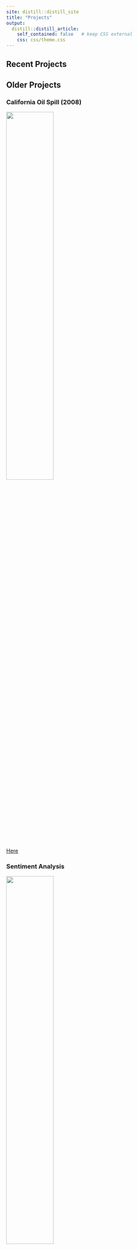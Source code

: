 ```yaml
---
site: distill::distill_site
title: "Projects"
output:
  distill::distill_article:
    self_contained: false   # keep CSS external
    css: css/theme.css
---
```


<html>
  
<body>
<section class="projects" id="projects">
<h2 class="projects-title"> Recent Projects</h2>

<section class="projects" id="projects">
<h2 class="projects-title"> Older Projects</h2>

<div class="projects-container">
<div class="project-container project-card">
<p class="project-details">
<h3 class="project-title">California Oil Spill (2008) </h3>
<img
src="images/caoilspill.png" style="width:50%" loading="lazy"
class="project-pic"/>
<br>
<a  target="_blank" href="projects/ca_oil_spill_2008.html">Here</a>
</br>
</p>
</div>
</div>
<div class="projects-container">
<div class="project-container project-card">
<p class="project-details">
<h3 class="project-title"> Sentiment Analysis </h3>
<img
src="images/sentiment_analysis_words.png" style="width:50%" loading="lazy"
class="project-pic"/>
<br>
<a  target="_blank" href="projects/sentiment_analysis.html">Here</a>
</br>
</p>
</div>
</div>

<div class="projects-container">
<div class="project-container project-card">
<p class="project-details">
<h3 class="project-title">Willamette Falls Fish Passage </h3>
<img
src="images/willamette_falls_map.png" style="width:50%" loading="lazy"
class="project-pic"/>
<br>
<a  target="_blank" href="projects/fish_passage.html">Here</a>
</br>
</p>
</div>

<div class="projects-container">
<div class="project-container project-card">
<p class="project-details">
<h3 class="project-title"> Binary Logistic Analysis </h3>
<img
src="images/blr.png" style="width:50%" loading="lazy"
class="project-pic"/>
<br>
<a  target="_blank" href="projects/binary_logistic_regression.html">Here</a>
</br>
</p>
</div>
</div>


<div class="projects-container">
<div class="project-container project-card">
<p class="project-details">
<h3 class="project-title">Juvenile Snowhare Count </h3>
<img
src="images/map_of_bonanza_creek_alaska.png" style="width:50%" loading="lazy"
class="project-pic"/>
<br>
<a  target="_blank" href="projects/narjes_mathlouthi_snowshoe_report.html">Here</a>
</br>
</p>
</div>
</div>



</div>
</section>
</html>
  
</body>
